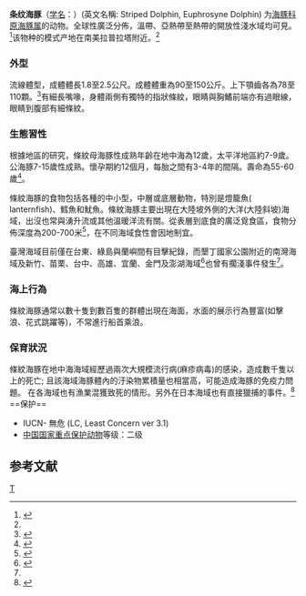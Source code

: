 {{Speciesbox 
| taxon = Stenella coeruleoalba 
| image = Stenella coeruleoalba.jpg
| range_map = Cetacea range map Striped Dolphin.PNG
| authority = (Meyen, 1833)<ref name='id572'>{{cite web| url =http://www.bioinfo.cn/db05/BjdwSpecies.php?action=view&id=572| title =条纹原海豚| work =《中国动物物种编目数据库》| publisher =中国科学院微生物研究所| author =中国科学院动物研究所| accessdate =2009-03-27| deadurl =yes| archiveurl =https://web.archive.org/web/20160305003105/http://www.bioinfo.cn/db05/BjdwSpecies.php?action=view&id=572| archivedate =2016-03-05}}</ref>
}}

'''条纹海豚'''（[[学名|学名]]：{{lang|la|''Stenella coeruleoalba''}}）(英文名稱: Striped Dolphin, Euphrosyne Dolphin) 为[[海豚科|海豚科]][[原海豚属|原海豚属]]的动物。全球性廣泛分佈，溫帶、亞熱帶至熱帶的開放性淺水域均可見。<ref>{{Cite web|title=台灣海洋生態資訊學習網 > 依分類 > 海洋生物 >|url=http://study.nmmba.gov.tw/Modules/Biology/BioView.aspx?ItemID=507&TabID=43|accessdate=2019-06-06|work=study.nmmba.gov.tw|archive-url=https://web.archive.org/web/20190902051449/http://study.nmmba.gov.tw/Modules/Biology/BioView.aspx?ItemID=507&TabID=43|archive-date=2019-09-02|dead-url=yes}}</ref>该物种的模式产地在南美拉普拉塔附近。<ref name='id572'/>

=== 外型 ===
流線體型，成體體長1.8至2.5公尺。成體體重為90至150公斤。上下顎齒各為78至110顆。<ref name=":0">{{Cite web|title=臺灣國家公園｜條紋海豚 Stenella coeruleoalba|url=https://npgis.cpami.gov.tw//public/detail/SpeciesDetail.aspx?SP_ID=380543|accessdate=2019-06-06|work=npgis.cpami.gov.tw|archive-date=2019-09-03|archive-url=https://web.archive.org/web/20190903175916/https://npgis.cpami.gov.tw//public/detail/SpeciesDetail.aspx?SP_ID=380543|dead-url=no}}</ref>有細長嘴喙，身體兩側有獨特的指狀條紋，眼睛與胸鰭前端亦有過眼線，眼睛到腹部有細條紋。

=== 生態習性 ===
根據地區的研究，條紋母海豚性成熟年齡在地中海為12歲，太平洋地區約7-9歲。公海豚7-15歲性成熟。懷孕期約12個月，每胎之間有3-4年的間隔。壽命為55-60歲<ref>{{Cite journal|title=Striped dolphin|url=https://en.wikipedia.org/w/index.php?title=Striped_dolphin&oldid=898625199|date=2019-05-24|journal=Wikipedia|language=en}}</ref>。

條紋海豚的食物包括各種的中小型，中層或底層動物，特別是燈籠魚( lanternfish)、鱈魚和魷魚。條紋海豚主要出現在大陸坡外側的大洋(大陸斜坡)海域，出沒也常與湧升流或其他溫暖洋流有關。從表層到底食的廣泛覓食區，食物分佈深度為200-700米<ref>{{Cite book|title=Striped dolphin Stenella coeruleoalba|last=Archer, F. I.|first=Encyclopedia of marine mammals|publisher=Academic Press|year=2018|isbn=9780128043271|pages=954-956}}</ref>，在不同海域食性會因地制宜。

臺灣海域目前僅在台東、綠島與蘭嶼間有目擊紀錄，而墾丁國家公園附近的南灣海域及新竹、苗栗、台中、高雄、宜蘭、金門及澎湖海域<ref>{{Cite web|title=TCSN鯨豚擱淺資料庫|url=http://tcsn.whale.org.tw/|accessdate=2019-06-06|work=tcsn.whale.org.tw|archive-url=https://web.archive.org/web/20190507181732/http://tcsn.whale.org.tw/|archive-date=2019-05-07|dead-url=yes}}</ref>也曾有擱淺事件發生<ref name=":0" />。

=== 海上行為 ===
條紋海豚通常以數十隻到數百隻的群體出現在海面，水面的展示行為豐富(如擊浪、花式跳躍等)，不常進行船首乘浪。

=== 保育狀況 ===
條紋海豚在地中海海域經歷過兩次大規模流行病(麻疹病毒)的感染，造成數千隻以上的死亡; 且該海域海豚體內的汙染物累積量也相當高，可能造成海豚的免疫力問題。 在各海域也有漁業混獲致死的情形。另外在日本海域也有直接獵捕的事件。<ref>{{Cite web|title=The IUCN Red List of Threatened Species|url=https://www.iucnredlist.org/en|accessdate=2019-06-06|work=IUCN Red List of Threatened Species|archive-date=2020-03-04|archive-url=https://web.archive.org/web/20200304172225/https://www.iucnredlist.org/en|dead-url=no}}</ref>
<br />
==保护==
*IUCN- 無危 (LC, Least Concern ver 3.1)
*[[中國國家重點保護野生動物名錄|中国国家重点保护动物]]等级：二级

== 参考文献 ==
{{Commons+cat|Stenella coeruleoalba}}
{{Wikispecies|Stenella coeruleoalba}}
{{reflist}}
{{Taxonbar|from=Q215332}}

[[Category:原海豚属|T]]
